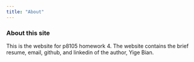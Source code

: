 ```yaml
---
title: "About"
---
```


### About this site

This is the website for p8105 homework 4. The website contains the brief resume, email, github, and linkedin of the author, Yige Bian.
